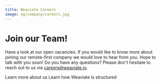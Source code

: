 ```yaml
---
title: Weaviate Careers
image: og/company/careers.jpg
---
```


<MetaSEO img="og/company/careers.jpg" />

<div className="text-center">

# Join our Team!

Have a look at our open vacancies. If you would like to know more about joining our remote-first company we would love to hear from you. Hope to talk with you soon! Do you have any questions? Please don't hesitate to reach out to us via [careers@weaviate.io](mailto:careers@weaviate.io).

</div>

<ButtonContainer>
  <LinkButton link="https://careers.weaviate.io">Learn more about us</LinkButton>
  <LinkButton link="https://theorg.com/org/weaviate/org-chart/full-screen">Learn how Weaviate is structured</LinkButton>
</ButtonContainer>
